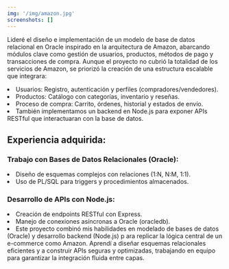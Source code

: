 ```yaml
---
img: '/img/amazon.jpg'
screenshots: []
---
```


Lideré el diseño e implementación de un modelo de base de datos relacional en Oracle inspirado en la arquitectura de Amazon, 
abarcando módulos clave como gestión de usuarios, productos, métodos de pago y transacciones de compra. Aunque el proyecto 
no cubrió la totalidad de los servicios de Amazon, se priorizó la creación de una estructura escalable que integrara: 

<li> Usuarios: Registro, autenticación y perfiles (compradores/vendedores). </li>

<li>Productos: Catálogo con categorías, inventario y reseñas.</li> 

<li>Proceso de compra: Carrito, órdenes, historial y estados de envío. </li>

<li>También implementamos un backend en Node.js para exponer APIs RESTful que interactuaran con la base de datos. </li>

## Experiencia adquirida: 

### Trabajo con Bases de Datos Relacionales (Oracle): 

<li>Diseño de esquemas complejos con relaciones (1:N, N:M, 1:1). </li>

<li>Uso de PL/SQL para triggers y procedimientos almacenados. </li>

### Desarrollo de APIs con Node.js: 

<li>Creación de endpoints RESTful con Express. </li>

<li>Manejo de conexiones asíncronas a Oracle (oracledb). </li>

<li>Este proyecto combinó mis habilidades en modelado de bases de datos (Oracle) y desarrollo backend (Node.js) p
    ara replicar la lógica central de un e-commerce como Amazon. Aprendí a diseñar esquemas relacionales eficientes y 
    a construir APIs seguras y optimizadas, trabajando en equipo para garantizar la integración fluida entre capas. </li>
